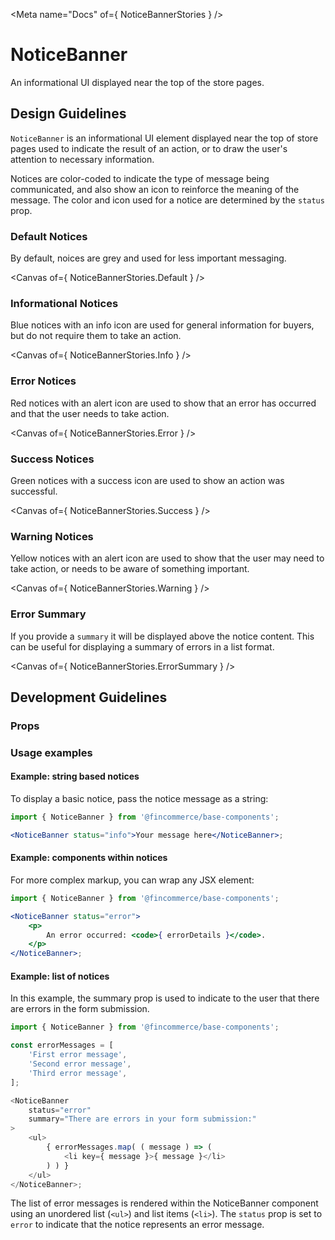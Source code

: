 

<Meta name="Docs" of={ NoticeBannerStories } />

# NoticeBanner

An informational UI displayed near the top of the store pages.

<Primary />

## Design Guidelines

`NoticeBanner` is an informational UI element displayed near the top of store pages used to indicate the result of an action, or to draw the user's attention to necessary information.

Notices are color-coded to indicate the type of message being communicated, and also show an icon to reinforce the meaning of the message. The color and icon used for a notice are determined by the `status` prop.

### Default Notices

By default, noices are grey and used for less important messaging.

<Canvas of={ NoticeBannerStories.Default } />

### Informational Notices

Blue notices with an info icon are used for general information for buyers, but do not require them to take an action.

<Canvas of={ NoticeBannerStories.Info } />

### Error Notices

Red notices with an alert icon are used to show that an error has occurred and that the user needs to take action.

<Canvas of={ NoticeBannerStories.Error } />

### Success Notices

Green notices with a success icon are used to show an action was successful.

<Canvas of={ NoticeBannerStories.Success } />

### Warning Notices

Yellow notices with an alert icon are used to show that the user may need to take action, or needs to be aware of something important.

<Canvas of={ NoticeBannerStories.Warning } />

### Error Summary

If you provide a `summary` it will be displayed above the notice content. This can be useful for displaying a summary of errors in a list format.

<Canvas of={ NoticeBannerStories.ErrorSummary } />

## Development Guidelines

### Props

<ArgTypes />

### Usage examples

#### Example: string based notices

To display a basic notice, pass the notice message as a string:

```jsx
import { NoticeBanner } from '@fincommerce/base-components';

<NoticeBanner status="info">Your message here</NoticeBanner>;
```

#### Example: components within notices

For more complex markup, you can wrap any JSX element:

```jsx
import { NoticeBanner } from '@fincommerce/base-components';

<NoticeBanner status="error">
	<p>
		An error occurred: <code>{ errorDetails }</code>.
	</p>
</NoticeBanner>;
```

#### Example: list of notices

In this example, the summary prop is used to indicate to the user that there are errors in the form submission.

```typescript
import { NoticeBanner } from '@fincommerce/base-components';

const errorMessages = [
	'First error message',
	'Second error message',
	'Third error message',
];

<NoticeBanner
	status="error"
	summary="There are errors in your form submission:"
>
	<ul>
		{ errorMessages.map( ( message ) => (
			<li key={ message }>{ message }</li>
		) ) }
	</ul>
</NoticeBanner>;
```

The list of error messages is rendered within the NoticeBanner component using an unordered list (`<ul>`) and list items (`<li>`). The `status` prop is set to `error` to indicate that the notice represents an error message.
